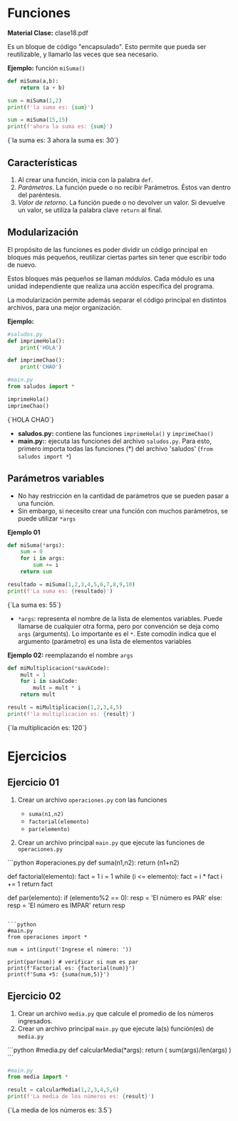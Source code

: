 
# Funciones
**Material Clase:** <ExternalLink href="/inacap/ti3v11/docs/clase18.pdf">clase18.pdf</ExternalLink>

Es un bloque de código "encapsulado". Esto permite que pueda ser reutilizable, y llamarlo las veces que sea necesario.

**Ejemplo:** función `miSuma()`

```python
def miSuma(a,b):
	return (a + b)

sum = miSuma(1,2)
print(f'la suma es: {sum}')

sum = miSuma(15,15)
print(f'ahora la suma es: {sum}')
```
<TerminalOutput withBg>
{`la suma es: 3
ahora la suma es: 30`}
</TerminalOutput>

## Características
1. Al crear una función, inicia con la palabra `def`.
2. *Parámetros*. La función puede o no recibir Parámetros. Éstos van dentro del paréntesis.
3. *Valor de retorno*. La función puede o no devolver un valor. Si devuelve un valor, se utiliza la palabra clave `return` al final.

## Modularización
El propósito de las funciones es poder dividir un código principal en bloques más pequeños, reutilizar ciertas partes sin tener que escribir todo de nuevo.

Estos bloques más pequeños se llaman *módulos*. Cada módulo es una unidad independiente que realiza una acción específica del programa.

La modularización permite además separar el código principal en distintos archivos, para una mejor organización.

**Ejemplo:**

```python
#saludos.py
def imprimeHola():
	print('HOLA')

def imprimeChao():
	print('CHAO')
```

```python
#main.py
from saludos import *

imprimeHola()
imprimeChao()
```
<TerminalOutput withBg>
{`HOLA
CHAO`}
</TerminalOutput>


- **saludos.py:** contiene las funciones `imprimeHola()` y `imprimeChao()`
- **main.py:**: ejecuta las funciones del archivo `saludos.py`. Para esto, primero importa todas las funciones (*) del archivo 'saludos' (`from saludos import *`)

## Parámetros variables
- No hay restricción en la cantidad de parámetros que se pueden pasar a una función.
- Sin embargo, si necesito crear una función con muchos parámetros, se puede utilizar `*args`

**Ejemplo 01**

```python
def miSuma(*args):
	sum = 0
	for i in args:
		sum += i
	return sum

resultado = miSuma(1,2,3,4,5,6,7,8,9,10)
print(f'La suma es: {resultado}')
```
<TerminalOutput withBg>
{`La suma es: 55`}
</TerminalOutput>


- `*args`: representa el nombre de la lista de elementos variables. Puede llamarse de cualquier otra forma, pero por convención se deja como `args` (arguments). Lo importante es el `*`. Este comodín indica que el argumento (parámetro) es una lista de elementos variables

**Ejemplo 02:** reemplazando el nombre `args`

```python
def miMultiplicacion(*saukCode):
	mult = 1
	for i in saukCode:
		mult = mult * i
	return mult

result = miMultiplicacion(1,2,3,4,5)
print(f'la multiplicación es: {result}')
```
<TerminalOutput withBg>
{`la multiplicación es: 120`}
</TerminalOutput>

# Ejercicios

## Ejercicio 01

1. Crear un archivo `operaciones.py` con las funciones
	- `suma(n1,n2)`
	- `factorial(elemento)`
	- `par(elemento)`

2. Crear un archivo principal `main.py` que ejecute las funciones de `operaciones.py`

<Solution>
```python
#operaciones.py
def suma(n1,n2):
	return (n1+n2)

def factorial(elemento):
	fact = 1
	i = 1
	while (i <= elemento):
		fact = i * fact
		i += 1
	return fact

def par(elemento):
	if (elemento%2 == 0):
		resp = 'El número es PAR'
	else:
		resp = 'El número es IMPAR'
	return resp
```

```python
#main.py
from operaciones import *

num = int(input('Ingrese el número: '))

print(par(num)) # verificar si num es par
print(f'Factorial es: {factorial(num)}')
print(f'Suma +5: {suma(num,5)}')
```
</Solution>

## Ejercicio 02
1. Crear un archivo `media.py` que calcule el promedio de los números ingresados.
2. Crear un archivo principal `main.py` que ejecute la(s) función(es) de `media.py`

<Solution>
```python
#media.py
def calcularMedia(*args):
	return ( sum(args)/len(args) )
```

```python
#main.py
from media import *

result = calcularMedia(1,2,3,4,5,6)
print(f'La media de los números es: {result}')
```
<TerminalOutput withBg>
{`La media de los números es: 3.5`}
</TerminalOutput>
</Solution>